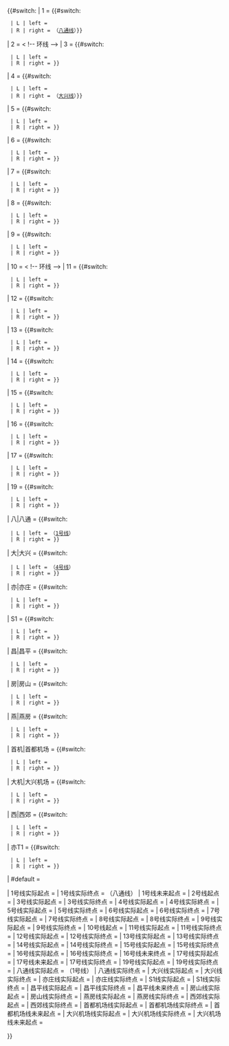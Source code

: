 <includeonly>{{#switch:{{{1|}}}
| 1 = {{#switch:{{{2}}}
  | L | left = {{stl|北京地铁|古城}}
  | R | right = {{stl|北京地铁|环球度假区}}（[[北京地铁八通线|八通线]]）}}
| 2 = < !-- 环线 -->
| 3 = {{#switch:{{{2}}}
  | L | left = {{stl|北京地铁|东四十条}}
  | R | right = {{stl|北京地铁|东风}}}}
| 4 = {{#switch:{{{2}}}
  | L | left = {{stl|北京地铁|安河桥北}}
  | R | right = {{stl|北京地铁|天宫院}}（[[北京地铁大兴线|大兴线]]）}}
| 5 = {{#switch:{{{2}}}
  | L | left = {{stl|北京地铁|天通苑北}}
  | R | right = {{stl|北京地铁|宋家庄}}}}
| 6 = {{#switch:{{{2}}}
  | L | left = {{stl|北京地铁|金安桥}}
  | R | right = {{stl|北京地铁|潞城}}}}
| 7 = {{#switch:{{{2}}}
  | L | left = {{stl|北京地铁|北京西站}}
  | R | right = {{stl|北京地铁|环球度假区}}}}
| 8 = {{#switch:{{{2}}}
  | L | left = {{stl|北京地铁|朱辛庄}}
  | R | right = {{stl|北京地铁|瀛海}}}}
| 9 = {{#switch:{{{2}}}
  | L | left = {{stl|北京地铁|国家图书馆}}
  | R | right = {{stl|北京地铁|郭公庄}}}}
| 10 = < !-- 环线 -->
| 11 = {{#switch:{{{2}}}
  | L | left = {{stl|北京地铁|模式口}}
  | R | right = {{stl|北京地铁|新首钢}}}}
| 12 = {{#switch:{{{2}}}
  | L | left = {{stl|北京地铁|四季青}}
  | R | right = {{stl|北京地铁|东风}}}}
| 13 = {{#switch:{{{2}}}
  | L | left = {{stl|北京地铁|西直门}}
  | R | right = {{stl|北京地铁|东直门}}}}
| 14 = {{#switch:{{{2}}}
  | L | left = {{stl|北京地铁|张郭庄}}
  | R | right = {{stl|北京地铁|善各庄}}}}
| 15 = {{#switch:{{{2}}}
  | L | left = {{stl|北京地铁|清华东路西口}}
  | R | right = {{stl|北京地铁|俸伯}}}}
| 16 = {{#switch:{{{2}}}
  | L | left = {{stl|北京地铁|北安河}}
  | R | right = {{stl|北京地铁|玉渊潭东门}}}}
| 17 = {{#switch:{{{2}}}
  | L | left = {{stl|北京地铁|十里河}}
  | R | right = {{stl|北京地铁|嘉会湖}}}}
| 19 = {{#switch:{{{2}}}
  | L | left = {{stl|北京地铁|牡丹园}}
  | R | right = {{stl|北京地铁|新宫}}}}
| 八|八通 = {{#switch:{{{2}}}
  | L | left = {{stl|北京地铁|古城}}（[[北京地铁1号线|1号线]]）
  | R | right = {{stl|北京地铁|环球度假区}}}}
| 大|大兴 = {{#switch:{{{2}}}
  | L | left = {{stl|北京地铁|安河桥北}}（[[北京地铁4号线|4号线]]）
  | R | right = {{stl|北京地铁|天宫院}}}}
| 亦|亦庄 = {{#switch:{{{2}}}
  | L | left = {{stl|北京地铁|宋家庄}}
  | R | right = {{stl|北京地铁|亦庄火车站}}}}
| S1 = {{#switch:{{{2}}}
  | L | left = {{stl|北京地铁|石厂}}
  | R | right = {{stl|北京地铁|苹果园}}}}
| 昌|昌平 = {{#switch:{{{2}}}
  | L | left = {{stl|北京地铁|昌平西山口}}
  | R | right = {{stl|北京地铁|清河站}}}}
| 房|房山 = {{#switch:{{{2}}}
  | L | left = {{stl|北京地铁|东管头南}}
  | R | right = {{stl|北京地铁|阎村东}}}}
| 燕|燕房 = {{#switch:{{{2}}}
  | L | left = {{stl|北京地铁|阎村东}}
  | R | right = {{stl|北京地铁|燕山}}}}
| 首机|首都机场 = {{#switch:{{{2}}}
  | L | left = {{stl|北京地铁|北新桥}}
  | R | right = {{stl|北京地铁|3号航站楼}}}}
| 大机|大兴机场 = {{#switch:{{{2}}}
  | L | left = {{stl|北京地铁|草桥}}
  | R | right = {{stl|北京地铁|大兴机场}}}}
| 西|西郊 = {{#switch:{{{2}}}
  | L | left = {{stl|北京地铁|香山}}
  | R | right = {{stl|北京地铁|巴沟}}}}
| 亦T1 = {{#switch:{{{2}}}
  | L | left = {{stl|北京地铁|屈庄}}
  | R | right = {{stl|北京地铁|定海园}}}}
| #default = 

| 1号线实际起点 = {{stl|北京地铁|古城}}
| 1号线实际终点 = {{stl|北京地铁|环球度假区}}（八通线）
| 1号线未来起点 = {{stl|北京地铁|福寿岭}}
| 2号线起点 = {{stl|北京地铁|西直门}}
| 3号线实际起点 = {{stl|北京地铁|东四十条}}
| 3号线实际终点 = {{stl|北京地铁|东风}}
| 4号线实际起点 = {{stl|北京地铁|安河桥北}}
| 4号线实际終点 = {{stl|北京地铁|公益西桥}}
| 5号线实际起点 = {{stl|北京地铁|天通苑北}}
| 5号线实际终点 = {{stl|北京地铁|宋家庄}}
| 6号线实际起点 = {{stl|北京地铁|金安桥}}
| 6号线实际终点 = {{stl|北京地铁|潞城}}
| 7号线实际起点 = {{stl|北京地铁|北京西站}}
| 7号线实际终点 = {{stl|北京地铁|环球度假区}}
| 8号线实际起点 = {{stl|北京地铁|朱辛庄}}
| 8号线实际终点 = {{stl|北京地铁|瀛海}}
| 9号线实际起点 = {{stl|北京地铁|国家图书馆}}
| 9号线实际终点 = {{stl|北京地铁|郭公庄}}
| 10号线起点 = {{stl|北京地铁|巴沟}}
| 11号线实际起点 = {{stl|北京地铁|金安桥}}
| 11号线实际终点 = {{stl|北京地铁|新首钢}}
| 12号线实际起点 = {{stl|北京地铁|四季青}}
| 12号线实际终点 = {{stl|北京地铁|东风}}
| 13号线实际起点 = {{stl|北京地铁|西直门}}
| 13号线实际终点 = {{stl|北京地铁|东直门}}
| 14号线实际起点 = {{stl|北京地铁|张郭庄}}
| 14号线实际终点 = {{stl|北京地铁|善各庄}}
| 15号线实际起点 = {{stl|北京地铁|清华东路西口}}
| 15号线实际终点 = {{stl|北京地铁|俸伯}}
| 16号线实际起点 = {{stl|北京地铁|北安河}}
| 16号线实际终点 = {{stl|北京地铁|玉渊潭东门}}
| 16号线未来终点 = {{stl|北京地铁|宛平城}}
| 17号线实际起点 = {{stl|北京地铁|十里河}}
| 17号线未来起点 = {{stl|北京地铁|未来科学城北}}
| 17号线实际终点 = {{stl|北京地铁|嘉会湖}}
| 19号线实际起点 = {{stl|北京地铁|牡丹园}}
| 19号线实际终点 = {{stl|北京地铁|新宫}}
| 八通线实际起点 = {{stl|北京地铁|古城}}（1号线）
| 八通线实际终点 = {{stl|北京地铁|环球度假区}}
| 大兴线实际起点 = {{stl|北京地铁|新宫}}
| 大兴线实际终点 = {{stl|北京地铁|天宫院}}
| 亦庄线实际起点 = {{stl|北京地铁|宋家庄}}
| 亦庄线实际终点 = {{stl|北京地铁|亦庄火车站}}
| S1线实际起点 = {{stl|北京地铁|石厂}}
| S1线实际终点 = {{stl|北京地铁|苹果园}}
| 昌平线实际起点 = {{stl|北京地铁|昌平西山口}}
| 昌平线实际终点 = {{stl|北京地铁|清河站}}
| 昌平线未来终点 = {{stl|北京地铁|蓟门桥}}
| 房山线实际起点 = {{stl|北京地铁|东管头南}}
| 房山线实际终点 = {{stl|北京地铁|阎村东}}
| 燕房线实际起点 = {{stl|北京地铁|阎村东}}
| 燕房线实际终点 = {{stl|北京地铁|燕山}}
| 西郊线实际起点 = {{stl|北京地铁|香山}}
| 西郊线实际终点 = {{stl|北京地铁|巴沟}}
| 首都机场线实际起点 = {{stl|北京地铁|东直门}}
| 首都机场线实际终点 = {{stl|北京地铁|3号航站楼}}
| 首都机场线未来起点 = {{stl|北京地铁|北新桥}}
| 大兴机场线实际起点 = {{stl|北京地铁|草桥}}
| 大兴机场线实际终点 = {{stl|北京地铁|大兴机场}}
| 大兴机场线未来起点 = {{stl|北京地铁|丽泽商务区}}

}}</includeonly><noinclude>
{{Documentation}}
</noinclude>
